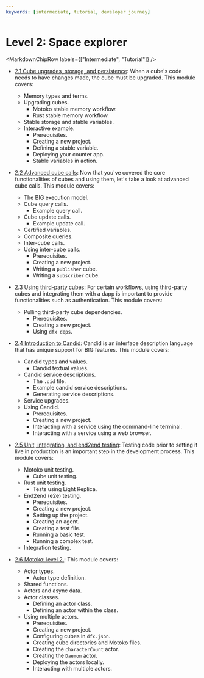 ```yaml
---
keywords: [intermediate, tutorial, developer journey]
---
```



# Level 2: Space explorer

<MarkdownChipRow labels={["Intermediate", "Tutorial"]} />

- [2.1 Cube upgrades, storage, and persistence](/docs/current/tutorials/developer-journey/level-2/2.1-storage-persistence): When a cube's code needs to have changes made, the cube must be upgraded. This module covers:
    - Memory types and terms.
    - Upgrading cubes.
	    - Motoko stable memory workflow.
	    - Rust stable memory workflow.
    - Stable storage and stable variables.
    - Interactive example.
	    - Prerequisites.
	    - Creating a new project.
	    - Defining a stable variable.
	    - Deploying your counter app.
	    - Stable variables in action.

- [2.2 Advanced cube calls](/docs/current/tutorials/developer-journey/level-2/2.2-advanced-cube-calls): Now that you've covered the core functionalities of cubes and using them, let's take a look at advanced cube calls. This module covers:
    - The BIG execution model.
    - Cube query calls.
	    - Example query call.
    - Cube update calls.
	    - Example update call.
    - Certified variables.
    - Composite queries.
    - Inter-cube calls.
    - Using inter-cube calls.
	    - Prerequisites.
	    - Creating a new project.
	    - Writing a `publisher` cube.
	    - Writing a `subscriber` cube.
    
- [2.3 Using third-party cubes](/docs/current/tutorials/developer-journey/level-2/2.3-third-party-cubes): For certain workflows, using third-party cubes and integrating them with a dapp is important to provide functionalities such as authentication. This module covers:
    - Pulling third-party cube dependencies.
	    - Prerequisites.
	    - Creating a new project.
	    - Using `dfx deps`.


- [2.4 Introduction to Candid](/docs/current/tutorials/developer-journey/level-2/2.4-intro-candid): Candid is an interface description language that has unique support for BIG features. This module covers:
    - Candid types and values.
	    - Candid textual values.
    - Candid service descriptions.
	    - The `.did` file.
	    - Example candid service descriptions.
	    - Generating service descriptions.
    - Service upgrades.
    - Using Candid.
	    - Prerequisites.
	    - Creating a new project.
	    - Interacting with a service using the command-line terminal.
	    - Interacting with a service using a web browser.

- [2.5 Unit, integration, and end2end testing](/docs/current/tutorials/developer-journey/level-2/2.5-unit-testing): Testing code prior to setting it live in production is an important step in the development process. This module covers:
    - Motoko unit testing.
	    - Cube unit testing.
    - Rust unit testing.
	    - Tests using Light Replica.
    - End2end (e2e) testing.
	    - Prerequisites.
	    - Creating a new project.
	    - Setting up the project.
	    - Creating an agent.
	    - Creating a test file.
	    - Running a basic test.
	    - Running a complex test.
    - Integration testing.

- [2.6 Motoko: level 2.](/docs/current/tutorials/developer-journey/level-2/2.6-motoko-lvl2): This module covers:
    - Actor types.
        - Actor type definition.
    - Shared functions.
    - Actors and async data.
    - Actor classes.
        - Defining an actor class.
        - Defining an actor within the class.
    - Using multiple actors.
        - Prerequisites.
        - Creating a new project.
        - Configuring cubes in `dfx.json`.
        - Creating cube directories and Motoko files.
        - Creating the `characterCount` actor.
        - Creating the `Daemon` actor.
        - Deploying the actors locally.
        - Interacting with multiple actors.
